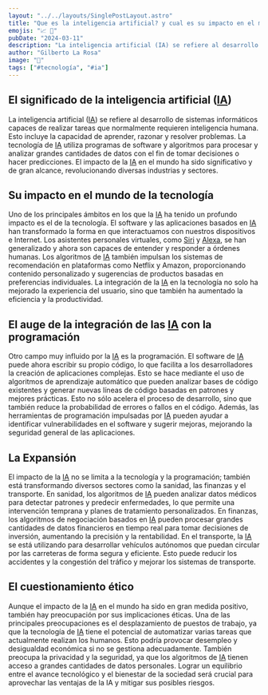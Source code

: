 ---
layout: "../../layouts/SinglePostLayout.astro"
title: "Que es la inteligencia artificial? y cual es su impacto en el mundo"
emojis: "📈 🚄"
pubDate: "2024-03-11"
description: "La inteligencia artificial (IA) se refiere al desarrollo de sistemas informáticos capaces de realizar tareas que normalmente requieren inteligencia humana."
author: "Gilberto La Rosa"
image: "🚀"
tags: ["#tecnología", "#ia"]
---

## El significado de la inteligencia artificial ([IA](https://es.wikipedia.org/wiki/Inteligencia_artificial))

La inteligencia artificial ([IA](https://es.wikipedia.org/wiki/Inteligencia_artificial)) se refiere al desarrollo de sistemas informáticos capaces de realizar tareas que normalmente requieren inteligencia humana. Esto incluye la capacidad de aprender, razonar y resolver problemas. La tecnología de [IA](https://es.wikipedia.org/wiki/Inteligencia_artificial) utiliza programas de software y algoritmos para procesar y analizar grandes cantidades de datos con el fin de tomar decisiones o hacer predicciones. El impacto de la [IA](https://es.wikipedia.org/wiki/Inteligencia_artificial) en el mundo ha sido significativo y de gran alcance, revolucionando diversas industrias y sectores.

## Su impacto en el mundo de la tecnología

Uno de los principales ámbitos en los que la [IA](https://es.wikipedia.org/wiki/Inteligencia_artificial) ha tenido un profundo impacto es el de la tecnología. El software y las aplicaciones basados en [IA](https://es.wikipedia.org/wiki/Inteligencia_artificial) han transformado la forma en que interactuamos con nuestros dispositivos e Internet. Los asistentes personales virtuales, como [Siri](https://es.wikipedia.org/wiki/Siri) y [Alexa](https://es.wikipedia.org/wiki/Amazon_Alexa), se han generalizado y ahora son capaces de entender y responder a órdenes humanas. Los algoritmos de [IA](https://es.wikipedia.org/wiki/Inteligencia_artificial) también impulsan los sistemas de recomendación en plataformas como Netflix y Amazon, proporcionando contenido personalizado y sugerencias de productos basadas en preferencias individuales. La integración de la [IA](https://es.wikipedia.org/wiki/Inteligencia_artificial) en la tecnología no solo ha mejorado la experiencia del usuario, sino que también ha aumentado la eficiencia y la productividad.

## El auge de la integración de las [IA](https://es.wikipedia.org/wiki/Inteligencia_artificial) con la programación

Otro campo muy influido por la [IA](https://es.wikipedia.org/wiki/Inteligencia_artificial) es la programación. El software de [IA](https://es.wikipedia.org/wiki/Inteligencia_artificial) puede ahora escribir su propio código, lo que facilita a los desarrolladores la creación de aplicaciones complejas. Esto se hace mediante el uso de algoritmos de aprendizaje automático que pueden analizar bases de código existentes y generar nuevas líneas de código basadas en patrones y mejores prácticas. Esto no sólo acelera el proceso de desarrollo, sino que también reduce la probabilidad de errores o fallos en el código. Además, las herramientas de programación impulsadas por [IA](https://es.wikipedia.org/wiki/Inteligencia_artificial) pueden ayudar a identificar vulnerabilidades en el software y sugerir mejoras, mejorando la seguridad general de las aplicaciones.

## La Expansión

El impacto de la [IA](https://es.wikipedia.org/wiki/Inteligencia_artificial) no se limita a la tecnología y la programación; también está transformando diversos sectores como la sanidad, las finanzas y el transporte. En sanidad, los algoritmos de [IA](https://es.wikipedia.org/wiki/Inteligencia_artificial) pueden analizar datos médicos para detectar patrones y predecir enfermedades, lo que permite una intervención temprana y planes de tratamiento personalizados. En finanzas, los algoritmos de negociación basados en [IA](https://es.wikipedia.org/wiki/Inteligencia_artificial) pueden procesar grandes cantidades de datos financieros en tiempo real para tomar decisiones de inversión, aumentando la precisión y la rentabilidad. En el transporte, la [IA](https://es.wikipedia.org/wiki/Inteligencia_artificial) se está utilizando para desarrollar vehículos autónomos que puedan circular por las carreteras de forma segura y eficiente. Esto puede reducir los accidentes y la congestión del tráfico y mejorar los sistemas de transporte.

## El cuestionamiento ético

Aunque el impacto de la [IA](https://es.wikipedia.org/wiki/Inteligencia_artificial) en el mundo ha sido en gran medida positivo, también hay preocupación por sus implicaciones éticas. Una de las principales preocupaciones es el desplazamiento de puestos de trabajo, ya que la tecnología de [IA](https://es.wikipedia.org/wiki/Inteligencia_artificial) tiene el potencial de automatizar varias tareas que actualmente realizan los humanos. Esto podría provocar desempleo y desigualdad económica si no se gestiona adecuadamente. También preocupa la privacidad y la seguridad, ya que los algoritmos de [IA](https://es.wikipedia.org/wiki/Inteligencia_artificial) tienen acceso a grandes cantidades de datos personales. Lograr un equilibrio entre el avance tecnológico y el bienestar de la sociedad será crucial para aprovechar las ventajas de la IA y mitigar sus posibles riesgos.
